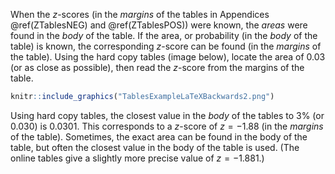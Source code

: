 

When the $z$-scores (in the *margins* of the tables in Appendices \@ref(ZTablesNEG) and \@ref(ZTablesPOS)) were known, the *areas* were found in the *body* of the table.
If the area, or probability (in the *body* of the table) is known, the corresponding $z$-score can be found (in the *margins* of the table).
Using the hard copy tables (image below), locate the area of $0.03$ (or as close as possible), then read the $z$-score from the margins of the table.


```r
knitr::include_graphics("TablesExampleLaTeXBackwards2.png")
```

Using hard copy tables, the closest value in the *body* of the tables to $3$% (or $0.030$) is $0.0301$.
This corresponds to a $z$-score of $z = -1.88$ (in the *margins* of the table).
Sometimes, the exact area can be found in the body of the table, but often the closest value in the body of the table is used.
(The online tables give a slightly more precise value of $z = -1.881$.)
